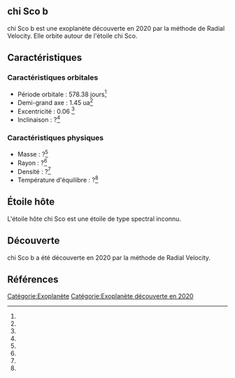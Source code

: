 == chi Sco b ==

{{Infobox Exoplanète
| nom = chi Sco b
| image = 
| légende = 
| étoile = chi Sco
| constellation = 
| ascension_droite = 
| déclinaison = 
| distance = ?
| type_spectral = ?
| masse = ?<ref></ref>
| rayon = ?<ref></ref>
| densité = ?<ref></ref>
| gravité = ?<ref></ref>
| température = ?<ref></ref>
| période = 578.38 j<ref></ref>
| demi_grand_axe = 1.45 ua<ref></ref>
| excentricité = 0.06 <ref></ref>
| inclinaison = ?<ref></ref>
| méthode_découverte = Radial Velocity
| date_découverte = 2020
| statut = Confirmée
}}

chi Sco b est une exoplanète découverte en 2020 par la méthode de Radial Velocity. Elle orbite autour de l'étoile chi Sco.

== Caractéristiques ==

=== Caractéristiques orbitales ===
* Période orbitale : 578.38 jours<ref></ref>
* Demi-grand axe : 1.45 ua<ref></ref>
* Excentricité : 0.06 <ref></ref>
* Inclinaison : ?<ref></ref>

=== Caractéristiques physiques ===
* Masse : ?<ref></ref>
* Rayon : ?<ref></ref>
* Densité : ?<ref></ref>
* Température d'équilibre : ?<ref></ref>

== Étoile hôte ==

{{Infobox Étoile
| nom = chi Sco
| image = 
| légende = 
| constellation = 
| ascension_droite = 
| déclinaison = 
| distance = ?
| type_spectral = ?
| magnitude_absolue = 
| magnitude_apparente = 
| masse = ?<ref></ref>
| rayon = ?<ref></ref>
| température = ?<ref></ref>
| métallicité = ?<ref></ref>
| âge = ?<ref></ref>
}}

L'étoile hôte chi Sco est une étoile de type spectral inconnu.

== Découverte ==

chi Sco b a été découverte en 2020 par la méthode de Radial Velocity.

== Références ==
<references />

[[Catégorie:Exoplanète]]
[[Catégorie:Exoplanète découverte en 2020]]
